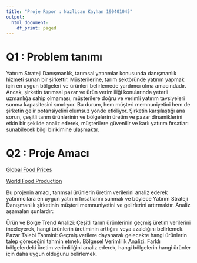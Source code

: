 ```yaml
---
title: "Proje Rapor : Nazlican Kayhan 190401045"
output:
  html_document:
    df_print: paged
---
```


# Q1 : Problem tanımı

Yatırım Strateji Danışmanlık, tarımsal yatırımlar konusunda danışmanlık hizmeti sunan bir şirkettir. Müşterilerine, tarım sektöründe yatırım yapmak için en uygun bölgeleri ve ürünleri belirlemede yardımcı olma amacındadır. Ancak, şirketin tarımsal pazar ve ürün verimliliği konularında yeterli uzmanlığa sahip olmaması, müşterilere doğru ve verimli yatırım tavsiyeleri sunma kapasitesini sınırlıyor. Bu durum, hem müşteri memnuniyetini hem de şirketin gelir potansiyelini olumsuz yönde etkiliyor. Şirketin karşılaştığı ana sorun, çeşitli tarım ürünlerinin ve bölgelerin üretim ve pazar dinamiklerini etkin bir şekilde analiz ederek, müşterilere güvenilir ve karlı yatırım fırsatları sunabilecek bilgi birikimine ulaşmaktır.

# Q2 : Proje Amacı

[Global Food Prices](https://www.kaggle.com/datasets/jboysen/global-food-prices)

[World Food Production](https://www.kaggle.com/datasets/rafsunahmad/world-food-production)

Bu projenin amacı, tarımsal ürünlerin üretim verilerini analiz ederek yatırımcılara en uygun yatırım fırsatlarını sunmak ve böylece Yatırım Strateji Danışmanlık şirketinin müşteri memnuniyetini ve gelirlerini artırmaktır. Analiz aşamaları şunlardır:

Ürün ve Bölge Trend Analizi: Çeşitli tarım ürünlerinin geçmiş üretim verilerini inceleyerek, hangi ürünlerin üretiminin arttığını veya azaldığını belirlemek.
Pazar Talebi Tahmini: Geçmiş verilere dayanarak gelecekte hangi ürünlerin talep göreceğini tahmin etmek.
Bölgesel Verimlilik Analizi: Farklı bölgelerdeki üretim verimliliğini analiz ederek, hangi bölgelerin hangi ürünler için daha uygun olduğunu belirlemek.

